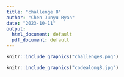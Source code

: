---
title: "challenge 8"
author: "Chen Junyu Ryan"
date: "2023-10-11"
output:
  html_document: default
  pdf_document: default
---

```{r, out.height= "300px",out.width= "400px",echo=FALSE,eval=TRUE,fig.cap="challegne8"}
knitr::include_graphics("challenge8.png")
```
```{r, out.height= "300px",out.width= "400px",echo=FALSE,eval=TRUE,fig.cap="codealong8"}
knitr::include_graphics("codealong8.jpg")
```

